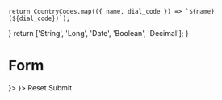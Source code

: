 


    return CountryCodes.map(({ name, dial_code }) => `${name} (${dial_code})`);
}
    return ['String', 'Long', 'Date', 'Boolean', 'Decimal'];
}

<Meta title="Components/Form"/>

# Form

<Preview>
    <Story name="Overview">
        <div style={{ display: 'flex', justifyContent: 'center', margin: '0 auto', width: '60vw', maxWidth: '70rem'}}>
            <Form>
                <Form.Fieldset legend="Fieldset">
                    <Form.Text label="Input" />
                    <Form.InputGroup label="Phone" prefix={<Form.Select label="Phone prefix" values={getCountryCodes()} value="France (+33)" style={{ width: '13rem' }}/>}>
                        <Form.Tel label="Phone number" />
                    </Form.InputGroup>
                    <Form.InputGroup label="Column" suffix={<Form.Select label="Column type" values={getColumnTypes()} value="Date" />}>
                        <Form.Text label="Column name" />
                    </Form.InputGroup>
                    <Form.InputGroup label="Amount"
                                     prefix="$"
                                     suffix=".00">
                        <Form.Number label="Amount without decimal" min="1" step="1" />
                    </Form.InputGroup>
                    <Form.File label="File" />
                    <Form.Password label="Password" />
                    <Form.Datalist label="Datalist" values={['foo', 'bar']} />
                    <Form.Search label="Search" />
                    <Form.Textarea label="Textarea" />
                    <Form.Range label="Range" />
                    <Form.Select label="Select" values={['', 'foo', 'bar']} value="foo"/>
                    <Form.Select label="Select multiple" values={['foo', 'bar']} multiple value={['foo']} />
                    <Form.Checkbox label="Checkbox" checked />
                    <Form.Radio label="Radio" checked />
                    <Form.Switch label="Switch" checked />
                </Form.Fieldset>
                <Form.Buttons>
                    <Button.Secondary type="reset" onClick={action('clicked')}>Reset</Button.Secondary>
                    <Button.Primary onClick={action('clicked')}>Submit</Button.Primary>
                </Form.Buttons>
            </Form>
        </div>
    </Story>
</Preview>